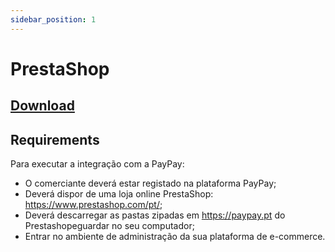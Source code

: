 ```yaml
---
sidebar_position: 1
---
```


# PrestaShop

## [Download](https://paypay.pt/paypay/public/plugins/prestashop-plugins.zip)

## Requirements

Para executar a integração com a PayPay:
- O comerciante deverá estar registado na plataforma PayPay;
- Deverá dispor de uma loja online PrestaShop:
    https://www.prestashop.com/pt/;
- Deverá descarregar as pastas zipadas em https://paypay.pt do Prestashopeguardar no seu computador;
- Entrar no ambiente de administração da sua plataforma de e-commerce.
